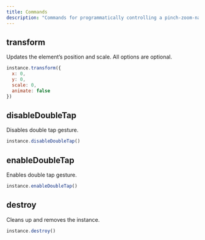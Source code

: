 ```yaml
---
title: Commands
description: "Commands for programmatically controlling a pinch-zoom-native instance"
---
```



## transform
Updates the element’s position and scale. All options are optional.
```js
instance.transform({
  x: 0,
  y: 0,
  scale: 0,
  animate: false
})
```

## disableDoubleTap
Disables double tap gesture.
```js
instance.disableDoubleTap()
```

## enableDoubleTap
Enables double tap gesture.
```js
instance.enableDoubleTap()
```

## destroy
Cleans up and removes the instance.
```js
instance.destroy()
```